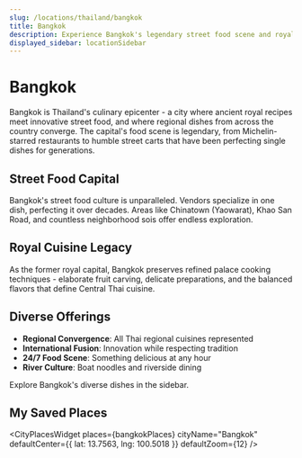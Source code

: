 ```yaml
---
slug: /locations/thailand/bangkok
title: Bangkok
description: Experience Bangkok's legendary street food scene and royal Thai cuisine in Thailand's vibrant capital
displayed_sidebar: locationSidebar
---
```



# Bangkok

Bangkok is Thailand's culinary epicenter - a city where ancient royal recipes meet innovative street food, and where regional dishes from across the country converge. The capital's food scene is legendary, from Michelin-starred restaurants to humble street carts that have been perfecting single dishes for generations.

## Street Food Capital

Bangkok's street food culture is unparalleled. Vendors specialize in one dish, perfecting it over decades. Areas like Chinatown (Yaowarat), Khao San Road, and countless neighborhood sois offer endless exploration.

## Royal Cuisine Legacy

As the former royal capital, Bangkok preserves refined palace cooking techniques - elaborate fruit carving, delicate preparations, and the balanced flavors that define Central Thai cuisine.

## Diverse Offerings

- **Regional Convergence**: All Thai regional cuisines represented
- **International Fusion**: Innovation while respecting tradition
- **24/7 Food Scene**: Something delicious at any hour
- **River Culture**: Boat noodles and riverside dining

Explore Bangkok's diverse dishes in the sidebar.

## My Saved Places

<CityPlacesWidget
  places={bangkokPlaces}
  cityName="Bangkok"
  defaultCenter={{ lat: 13.7563, lng: 100.5018 }}
  defaultZoom={12}
/>
